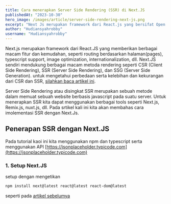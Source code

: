 ```yaml
---
title: Cara menerapkan Server Side Rendering (SSR) di Next.JS
publishedAt: "2023-10-30"
hero_image: /images/article/server-side-rendering-next-js.png
excerpt: "Next Js merupakan framework dari React.js yang bersifat Open Source dan dibangun diatas Node.js."
author: "Hudiansyahrobby"
username: "Hudiansyahrobby"
---
```


Next.js merupakan framework dari React.JS yang memberikan berbagai macam fitur dan kemudahan, seperti routing berdasarkan halaman(pages), typescript support, image optimization,
internationalization, dll.
Next.JS sendiri mendukung berbagai macam metoda rendering seperti CSR (Client Side Rendering), SSR (Server Side Rendering), dan SSG (Server Side Generation).
untuk mengetahui perbedaan serta kelebihan dan kekurangan dari CSR dan SSR, [silahkan baca artikel ini](https://soonpro.my.id).

Server Side Rendering atau disingkat SSR merupakan sebuah metode dalam memuat sebuah website berbasis javascript pada suatu server.
Untuk menerapkan SSR kita dapat menggunakan berbagai tools seperti Next.js, Remix.js, nuxt.js, dll.
Pada srtikel kali ini kita akan membahas cara imolementasi SSR dengan Next.Js.

## Penerapan SSR dengan Next.JS
Pada tutorial kaoi ini kita menggunakan npm dan typescript serta menggunakan API [https://jsonplaceholder.typicode.com](https://jsonplaceholder.typicode.com)

### 1. Setup Next.JS

setup dengan mengetikan 

``` sh
npm install next@latest react@latest react-dom@latest
```
seperti pada [artikel sebelumya](https://soonpro.my.id/blog/tutorial-membuat-project-baru-di-next-js)